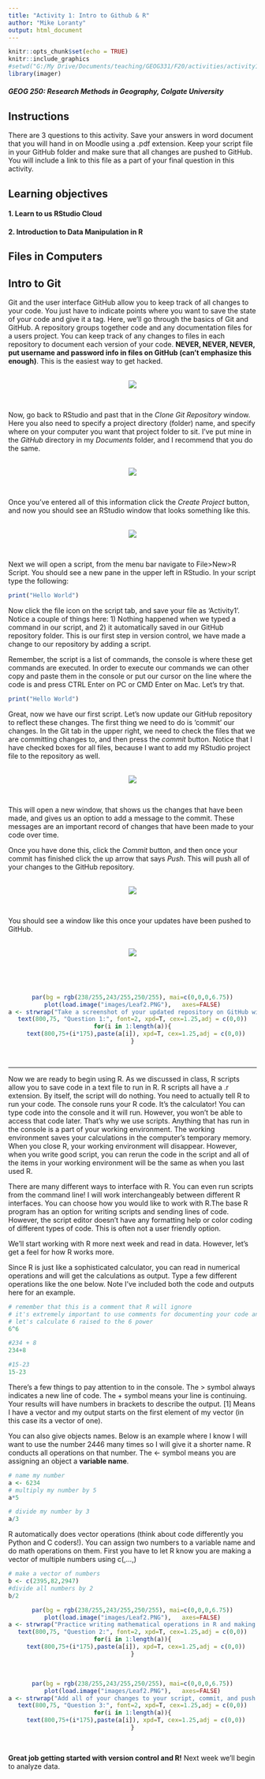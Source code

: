 ```yaml
---
title: "Activity 1: Intro to Github & R"
author: "Mike Loranty"
output: html_document
---
```


```r
knitr::opts_chunk$set(echo = TRUE)
knitr::include_graphics
#setwd("G:/My Drive/Documents/teaching/GEOG331/F20/activities/activity1/")
library(imager)
```
#### _GEOG 250: Research Methods in Geography, Colgate University_
## Instructions
There are 3 questions to this activity. Save your answers in word document that you will hand in on Moodle using a .pdf extension. Keep your script file in your GitHub folder and make sure that all changes are pushed to GitHub. You will include a link to this file as a part of your final question in this activity.

## Learning objectives
#### 1. Learn to us RStudio Cloud
#### 2. Introduction to Data Manipulation in R

## Files in Computers



## Intro to Git
Git and the user interface GitHub allow you to keep track of all changes to your code. You just have to indicate points where you want to save the state of your code and give it a tag. Here, we’ll go through the basics of Git and GitHub. A repository groups together code and any documentation files for a users project. You can keep track of any changes to files in each repository to document each version of your code. **NEVER, NEVER, NEVER, put username and password info in files on GitHub (can’t emphasize this enough)**. This is the easiest way to get hacked.





<br/>
<center>
![](images/git_clone.PNG)
</center>
<br/>

Now, go back to RStudio and past that in the *Clone Git Repository* window. Here you also need to specify a project directory (folder) name, and specify where on your computer you want that project folder to sit. I've put mine in the *GitHub* directory in my *Documents* folder, and I recommend that you do the same. 

<br/>
<center>
![](images/R_version_control3.PNG)
</center>
<br/>

Once you've entered all of this information click the *Create Project* button, and now you should see an RStudio window that looks something like this. 

<br/>
<center>
![](images/R_version_control4.PNG)
</center>
<br/>


Next we will open a script, from the menu bar navigate to File>New>R Script. You should see a new pane in the upper left in RStudio. In your script type the following: 

```r
print("Hello World")
```
Now click the file icon on the script tab, and save your file as 'Activity1'. Notice a couple of things here: 1) Nothing happened when we typed a command in our script, and 2) it automatically saved in our GitHub repository folder. This is our first step in version control, we have made a change to our repository by adding a script. 

Remember, the script is a list of commands, the console is where these get commands are executed. In order to execute our commands we can other copy and paste them in the console or put our cursor on the line where the code is and press CTRL Enter on PC or CMD Enter on Mac. Let's try that. 
```r
print("Hello World")
```

Great, now we have our first script. Let's now update our GitHub repository to reflect these changes. The first thing we need to do is 'commit' our changes. In the Git tab in the upper right, we need to check the files that we are committing changes to, and then press the *commit* button. Notice that I have checked boxes for all files, because I want to add my RStudio project file to the repository as well. 

<br/>
<center>
![](images/git_select.PNG)
</center>
<br/>

This will open a new window, that shows us the changes that have been made, and gives us an option to add a message to the commit. These messages are an important record of changes that have been made to your code over time. 
<br/>

Once you have done this, click the *Commit* button, and then once your commit has finished click the up arrow that says *Push*. This will push all of your changes to the GitHub repository. 

<br/>
<center>
![](images/git_commit.PNG)
</center>
<br/>

You should see a window like this once your updates have been pushed to GitHub. 

<br/>
<center>
![](images/git_push.PNG)
</center>
<br/>
 
<br/>
<center>
```r
par(bg = rgb(238/255,243/255,250/255), mai=c(0,0,0,6.75))
plot(load.image("images/Leaf2.PNG"),   axes=FALSE)
a <- strwrap("Take a screenshot of your updated repository on GitHub with your new commit. Write a brief narrative description of the three steps to committing a change.",width=70)
text(800,75, "Question 1:", font=2, xpd=T, cex=1.25,adj = c(0,0))
for(i in 1:length(a)){
  text(800,75+(i*175),paste(a[i]), xpd=T, cex=1.25,adj = c(0,0))
}
```
</center>
<br/>

***

Now we are ready to begin using R.  As we discussed in class, R scripts allow you to save code in a text file to run in R. R scripts all have a .r extension. By itself, the script will do nothing. You need to actually tell R to run your code. The console runs your R code. It’s the calculator! You can type code into the console and it will run. However, you won’t be able to access that code later. That’s why we use scripts. Anything that has run in the console is a part of your working environment. The working environment saves your calculations in the computer’s temporary memory. When you close R, your working environment will disappear. However, when you write good script, you can rerun the code in the script and all of the items in your working environment will be the same as when you last used R.

There are many different ways to interface with R. You can even run scripts from the command line! I will work interchangeably between different R interfaces. You can choose how you would like to work with R.The base R program has an option for writing scripts and sending lines of code. However, the script editor doesn’t have any formatting help or color coding of different types of code. This is often not a user friendly option.

We’ll start working with R more next week and read in data. However, let’s get a feel for how R works more.

Since R is just like a sophisticated calculator, you can read in numerical operations and will get the calculations as output. Type a few different operations like the one below. Note I’ve included both the code and outputs here for an example.


```r
# remember that this is a comment that R will ignore
# it's extremely important to use comments for documenting your code and writing notes
# let's calculate 6 raised to the 6 power
6^6
```

```r
#234 + 8
234+8
```

```r
#15-23
15-23
```


There’s a few things to pay attention to in the console. The > symbol always indicates a new line of code. The + symbol means your line is continuing. Your results will have numbers in brackets to describe the output. [1] Means I have a vector and my output starts on the first element of my vector (in this case its a vector of one).

You can also give objects names. Below is an example where I know I will want to use the number 2446 many times so I will give it a shorter name. R conducts all operations on that number. The <- symbol means you are assigning an object a **variable name**.

```r
# name my number
a <- 6234
# multiply my number by 5
a*5
```

```r
# divide my number by 3
a/3
```

R automatically does vector operations (think about code differently you Python and C coders!). You can assign two numbers to a variable name and do math operations on them. First you have to let R know you are making a vector of multiple numbers using c(,…,)


```r
# make a vector of numbers
b <- c(2395,82,2947)
#divide all numbers by 2
b/2
```

<center>
```r
par(bg = rgb(238/255,243/255,250/255), mai=c(0,0,0,6.75))
plot(load.image("images/Leaf2.PNG"),   axes=FALSE)
a <- strwrap("Practice writing mathematical operations in R and making vectors using variable names. Run 3 calculations that use vectors with at least four numbers and a variable name.",width=70)
text(800,75, "Question 2:", font=2, xpd=T, cex=1.25,adj = c(0,0))
for(i in 1:length(a)){
  text(800,75+(i*175),paste(a[i]), xpd=T, cex=1.25,adj = c(0,0))
}
```
</center>
<br/>
<center>
```r
par(bg = rgb(238/255,243/255,250/255), mai=c(0,0,0,6.75))
plot(load.image("images/Leaf2.PNG"),   axes=FALSE)
a <- strwrap("Add all of your changes to your script, commit, and push to GitHub. Paste the URL to your completed R script in your repository as the answer to this question.",width=70)
text(800,75, "Question 3:", font=2, xpd=T, cex=1.25,adj = c(0,0))
for(i in 1:length(a)){
  text(800,75+(i*175),paste(a[i]), xpd=T, cex=1.25,adj = c(0,0))
}
```
</center>
<br/>

**Great job getting started with version control and R!** Next week we'll begin to analyze data. 